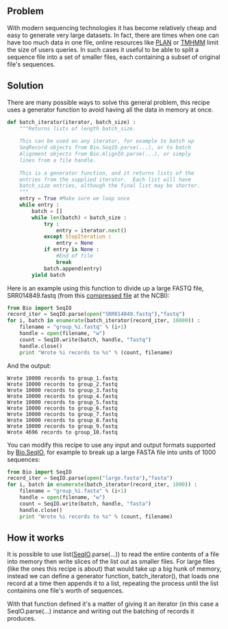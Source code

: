 == Problem ==

With modern sequencing technologies it has become relatively cheap and easy to generate very large datasets. In fact, there are times when one can have too much data in one file, online resources like [http://bioinfo.noble.org/plan PLAN] or [http://www.cbs.dtu.dk/services/TMHMM/ TMHMM] limit the size of users queries. In such cases it useful to be able to split a sequence file into a set of smaller files, each containing a subset of original file's sequences. 

== Solution ==

There are many possible ways to solve this general problem, this recipe uses a generator function to avoid having all the data in memory at once.

<source lang=python id="recipe">
def batch_iterator(iterator, batch_size) :
    """Returns lists of length batch_size.
 
    This can be used on any iterator, for example to batch up
    SeqRecord objects from Bio.SeqIO.parse(...), or to batch
    Alignment objects from Bio.AlignIO.parse(...), or simply
    lines from a file handle.
 
    This is a generator function, and it returns lists of the
    entries from the supplied iterator.  Each list will have
    batch_size entries, although the final list may be shorter.
    """
    entry = True #Make sure we loop once
    while entry :
        batch = []
        while len(batch) < batch_size :
            try :
                entry = iterator.next()
            except StopIteration :
                entry = None
            if entry is None :
                #End of file
                break
            batch.append(entry)
        yield batch
</source>

Here is an example using this function to divide up a large FASTQ file, SRR014849.fastq (from this [ftp://ftp.ncbi.nlm.nih.gov/sra/static/SRX003/SRX003639/SRR014849.fastq.gz compressed file] at the NCBI):

<source lang=python>
from Bio import SeqIO
record_iter = SeqIO.parse(open("SRR014849.fastq"),"fastq")
for i, batch in enumerate(batch_iterator(record_iter, 10000)) :
    filename = "group_%i.fastq" % (i+1)
    handle = open(filename, "w")
    count = SeqIO.write(batch, handle, "fastq")
    handle.close()
    print "Wrote %i records to %s" % (count, filename)
</source>

And the output:

 Wrote 10000 records to group_1.fastq
 Wrote 10000 records to group_2.fastq
 Wrote 10000 records to group_3.fastq
 Wrote 10000 records to group_4.fastq
 Wrote 10000 records to group_5.fastq
 Wrote 10000 records to group_6.fastq
 Wrote 10000 records to group_7.fastq
 Wrote 10000 records to group_8.fastq
 Wrote 10000 records to group_9.fastq
 Wrote 4696 records to group_10.fastq

You can modify this recipe to use any input and output formats supported by [[SeqIO|Bio.SeqIO]], for example to break up a large FASTA file into units of 1000 sequences:

<source lang=python>
from Bio import SeqIO
record_iter = SeqIO.parse(open("large.fasta"),"fasta")
for i, batch in enumerate(batch_iterator(record_iter, 1000)) :
    filename = "group_%i.fasta" % (i+1)
    handle = open(filename, "w")
    count = SeqIO.write(batch, handle, "fasta")
    handle.close()
    print "Wrote %i records to %s" % (count, filename)
</source>

== How it works==

It is possible to use list([[SeqIO]].parse(...)) to read the entire contents of a file into memory then write slices of the list out as smaller files. For large files (like the ones this recipe is about) that would take up a big hunk of memory, instead we can define a generator function, batch_iterator(), that loads one record at a time then appends it to a list, repeating the process until the list containins one file's worth of sequences. 

With that function defined it's a matter of giving it an iterator (in this case a SeqIO.parse(...) instance and writing out the batching of records it produces. 